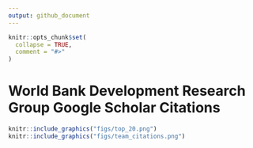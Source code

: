 ```yaml
---
output: github_document
---
```


<!-- README.md is generated from README.Rmd. Please edit that file -->

```r
knitr::opts_chunk$set(
  collapse = TRUE,
  comment = "#>"
)
```

# World Bank Development Research Group Google Scholar Citations

```r
knitr::include_graphics("figs/top_20.png")
knitr::include_graphics("figs/team_citations.png")
```